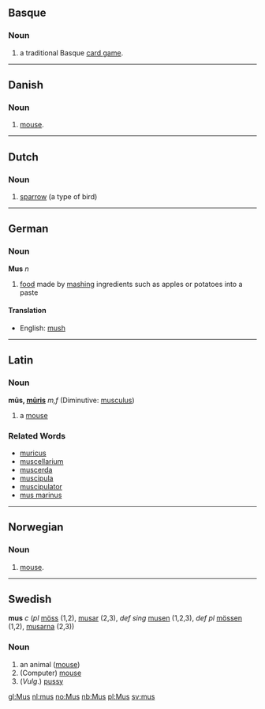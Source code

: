 ==Basque==

===Noun===
# a traditional Basque [[card game]].

----
==Danish==

===Noun===
# [[mouse]].

----
==Dutch==

===Noun===
# [[sparrow]] (a type of bird)

----
==German==

===Noun===
'''Mus''' ''n''

# [[food]] made by [[mash]]ing ingredients such as apples or potatoes into a paste

====Translation====
*English: [[mush]]

----
==Latin==
===Noun===
'''mūs, [[Wiktionary Appendix:Latin third declension|mūris]]''' ''m,f'' (Diminutive: [[musculus]])

#a [[mouse]]
===Related Words===
*[[muricus]]
*[[muscellarium]]
*[[muscerda]]
*[[muscipula]]
*[[muscipulator]]
*[[mus marinus]]
----
==Norwegian==

===Noun===
# [[mouse]].

----
==Swedish==
'''mus''' ''c'' (''pl'' [[möss]] (1,2), [[musar]] (2,3), ''def sing'' [[musen]] (1,2,3), ''def pl'' [[mössen]] (1,2), [[musarna]] (2,3))

===Noun===
# an animal ([[mouse]])
# (Computer) [[mouse]]
# (''Vulg''.) [[pussy]]

[[gl:Mus]]
[[nl:mus]]
[[no:Mus]]
[[nb:Mus]]
[[pl:Mus]]
[[sv:mus]]